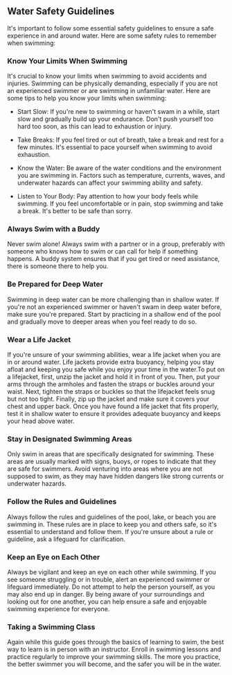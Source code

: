 
## Water Safety Guidelines

It's important to follow some essential safety guidelines to ensure a safe experience in and around water. Here are some safety rules to remember when swimming:

### Know Your Limits When Swimming

It's crucial to know your limits when swimming to avoid accidents and injuries. Swimming can be physically demanding, especially if you are not an experienced swimmer or are swimming in unfamiliar water. Here are some tips to help you know your limits when swimming:

- Start Slow: If you're new to swimming or haven't swam in a while, start slow and gradually build up your endurance. Don't push yourself too hard too soon, as this can lead to exhaustion or injury.

- Take Breaks: If you feel tired or out of breath, take a break and rest for a few minutes. It's essential to pace yourself when swimming to avoid exhaustion.

- Know the Water: Be aware of the water conditions and the environment you are swimming in. Factors such as temperature, currents, waves, and underwater hazards can affect your swimming ability and safety.

- Listen to Your Body: Pay attention to how your body feels while swimming. If you feel uncomfortable or in pain, stop swimming and take a break. It's better to be safe than sorry.
### Always Swim with a Buddy

Never swim alone! Always swim with a partner or in a group, preferably with someone who knows how to swim or can call for help if something happens. A buddy system ensures that if you get tired or need assistance, there is someone there to help you.

### Be Prepared for Deep Water

Swimming in deep water can be more challenging than in shallow water. If you're not an experienced swimmer or haven't swam in deep water before, make sure you're prepared. Start by practicing in a shallow end of the pool and gradually move to deeper areas when you feel ready to do so.

### Wear a Life Jacket

If you're unsure of your swimming abilities, wear a life jacket when you are in or around water. Life jackets provide extra buoyancy, helping you stay afloat and keeping you safe while you enjoy your time in the water.To put on a lifejacket, first, unzip the jacket and hold it in front of you. Then, put your arms through the armholes and fasten the straps or buckles around your waist. Next, tighten the straps or buckles so that the lifejacket feels snug but not too tight. Finally, zip up the jacket and make sure it covers your chest and upper back.
 Once you have found a life jacket that fits properly, test it in shallow water to ensure it provides adequate buoyancy and keeps your head above water.

### Stay in Designated Swimming Areas

Only swim in areas that are specifically designated for swimming. These areas are usually marked with signs, buoys, or ropes to indicate that they are safe for swimmers. Avoid venturing into areas where you are not supposed to swim, as they may have hidden dangers like strong currents or underwater hazards.

### Follow the Rules and Guidelines

Always follow the rules and guidelines of the pool, lake, or beach you are swimming in. These rules are in place to keep you and others safe, so it's essential to understand and follow them. If you're unsure about a rule or guideline, ask a lifeguard for clarification.

### Keep an Eye on Each Other

Always be vigilant and keep an eye on each other while swimming. If you see someone struggling or in trouble, alert an experienced swimmer or lifeguard immediately. Do not attempt to help the person yourself, as you may also end up in danger. By being aware of your surroundings and looking out for one another, you can help ensure a safe and enjoyable swimming experience for everyone.

### Taking a Swimming Class

Again while this guide goes through the basics of learning to swim, the best way to learn is in person with an instructor. Enroll in swimming lessons and practice regularly to improve your swimming skills. The more you practice, the better swimmer you will become, and the safer you will be in the water.